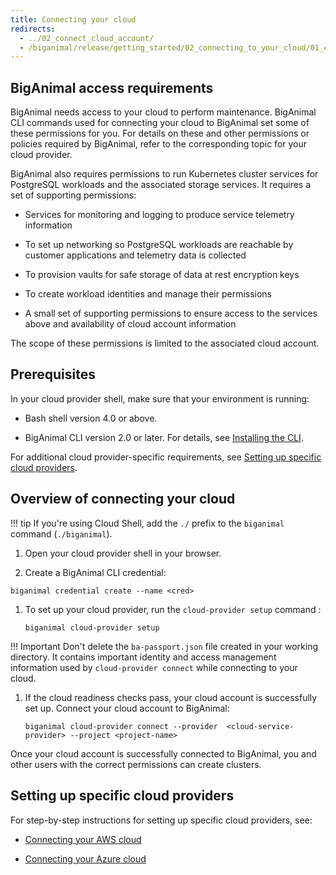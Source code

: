 ```yaml
---
title: Connecting your cloud
redirects:
  - ../02_connect_cloud_account/
  - /biganimal/release/getting_started/02_connecting_to_your_cloud/01_connecting_your_own_cloud
---
```






## BigAnimal access requirements

BigAnimal needs access to your cloud to perform maintenance. BigAnimal CLI commands used for connecting your cloud to BigAnimal set some of these permissions for you. For details on these and other permissions or policies required by BigAnimal, refer to the corresponding topic for your cloud provider.

BigAnimal also requires permissions to run Kubernetes cluster services for PostgreSQL workloads and the associated storage services. It requires a set of supporting permissions:

- Services for monitoring and logging to produce service telemetry information

- To set up networking so PostgreSQL workloads are reachable by customer applications and telemetry data is collected

- To provision vaults for safe storage of data at rest encryption keys

- To create workload identities and manage their permissions

- A small set of supporting permissions to ensure access to the services above and availability of cloud account information

The scope of these permissions is limited to the associated cloud account. 

## Prerequisites

In your cloud provider shell, make sure that your environment is running:

- Bash shell version 4.0 or above.
      
- BigAnimal CLI version 2.0 or later. For details, see [Installing the CLI](/biganimal/latest/reference/cli/#installing-the-cli).

For additional cloud provider-specific requirements, see [Setting up specific cloud providers](#setting-up-specific-cloud-providers).

## Overview of connecting your cloud

!!! tip
    If you're using Cloud Shell, add the `./` prefix to the `biganimal` command (`./biganimal`).
    
1. Open your cloud provider shell in your browser.

1.  Create a BigAnimal CLI credential:

   ```shell
   biganimal credential create --name <cred> 
   ```

1. To set up your cloud provider, run the `cloud-provider setup` command :

    ```shell
    biganimal cloud-provider setup 
    ```
 !!! Important
     Don't delete the `ba-passport.json` file created in your working directory. It contains important identity and access management information used by `cloud-provider connect` while connecting to your cloud.

1. If the cloud readiness checks pass, your cloud account is successfully set up. Connect your cloud account to BigAnimal:

   ```shell
   biganimal cloud-provider connect --provider  <cloud-service-provider> --project <project-name>
   ```
 Once your cloud account is successfully connected to BigAnimal, you and other users with the correct permissions can create clusters.

## Setting up specific cloud providers

For step-by-step instructions for setting up specific cloud providers, see:
- [Connecting your AWS cloud](connecting_aws)

- [Connecting your Azure cloud](connecting_azure)
